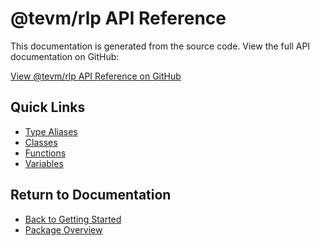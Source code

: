 # @tevm/rlp API Reference

This documentation is generated from the source code. View the full API documentation on GitHub:

[View @tevm/rlp API Reference on GitHub](https://github.com/evmts/tevm-monorepo/tree/main/packages/rlp/docs/globals.md)

## Quick Links

- [Type Aliases](https://github.com/evmts/tevm-monorepo/tree/main/packages/rlp/docs/type-aliases)
- [Classes](https://github.com/evmts/tevm-monorepo/tree/main/packages/rlp/docs/classes)
- [Functions](https://github.com/evmts/tevm-monorepo/tree/main/packages/rlp/docs/functions)
- [Variables](https://github.com/evmts/tevm-monorepo/tree/main/packages/rlp/docs/variables)

## Return to Documentation

- [Back to Getting Started](/getting-started/overview)
- [Package Overview](/reference)